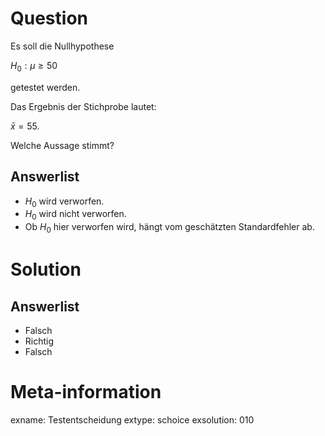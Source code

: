 Question
========

Es soll die Nullhypothese

$H_0: \mu \geq 50$

getestet werden.

Das Ergebnis der Stichprobe lautet:

$\bar{x} = 55.$

Welche Aussage stimmt?

Answerlist
----------
* $H_0$ wird verworfen.
* $H_0$ wird nicht verworfen.
* Ob $H_0$ hier verworfen wird, hängt vom geschätzten Standardfehler ab.

Solution
========

Answerlist
----------
* Falsch
* Richtig
* Falsch


Meta-information
================
exname: Testentscheidung
extype: schoice
exsolution: 010